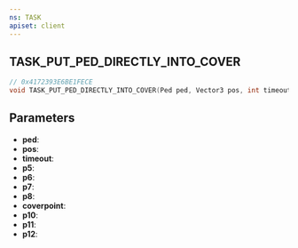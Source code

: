 ```yaml
---
ns: TASK
apiset: client
---
```

## TASK_PUT_PED_DIRECTLY_INTO_COVER

```c
// 0x4172393E6BE1FECE
void TASK_PUT_PED_DIRECTLY_INTO_COVER(Ped ped, Vector3 pos, int timeout, BOOL p5, float p6, Any p7, Any p8, ScrHandle coverpoint, BOOL p10, BOOL p11, Any p12);
```


## Parameters
* **ped**:
* **pos**:
* **timeout**:
* **p5**:
* **p6**:
* **p7**:
* **p8**:
* **coverpoint**:
* **p10**:
* **p11**:
* **p12**: